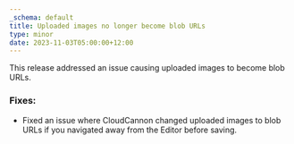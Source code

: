 ```yaml
---
_schema: default
title: Uploaded images no longer become blob URLs
type: minor
date: 2023-11-03T05:00:00+12:00
---
```

This release addressed an issue causing uploaded images to become blob URLs.

### Fixes:

* Fixed an issue where CloudCannon changed uploaded images to blob URLs if you navigated away from the Editor before saving.